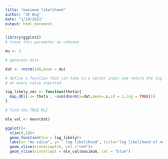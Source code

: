```yaml
---
title: "maximum likelihood"
author: "JE Hug"
date: "1/29/2021"
output: html_document
---
```




```r
library(ggplot2)
# treat this parameter as unknown

mu <- 5

# generate data

dat <- rnorm(100,mean = mu)

# define a function that can take in a vector input and return the log likelihood
# at every value inputted

log_likely_vec <- function(theta){
  map_dbl(.x= theta , ~sum(dnorm(x=dat,mean=.x,sd = 1,log = TRUE)))
}

# find the TRUE MLE

mle_val <- mean(dat)

ggplot()+
  xlim(0,10)+
  geom_function(fun = log_likely)+
  labs(x= "mu value", y= " log likelihood", title="log likelihood of normal density true mean in red, MLE in blue")+
  geom_vline(xintercept=5, col ="red")+
  geom_vline(xintercept = mle_val$maximum, col = "blue")

  
```

